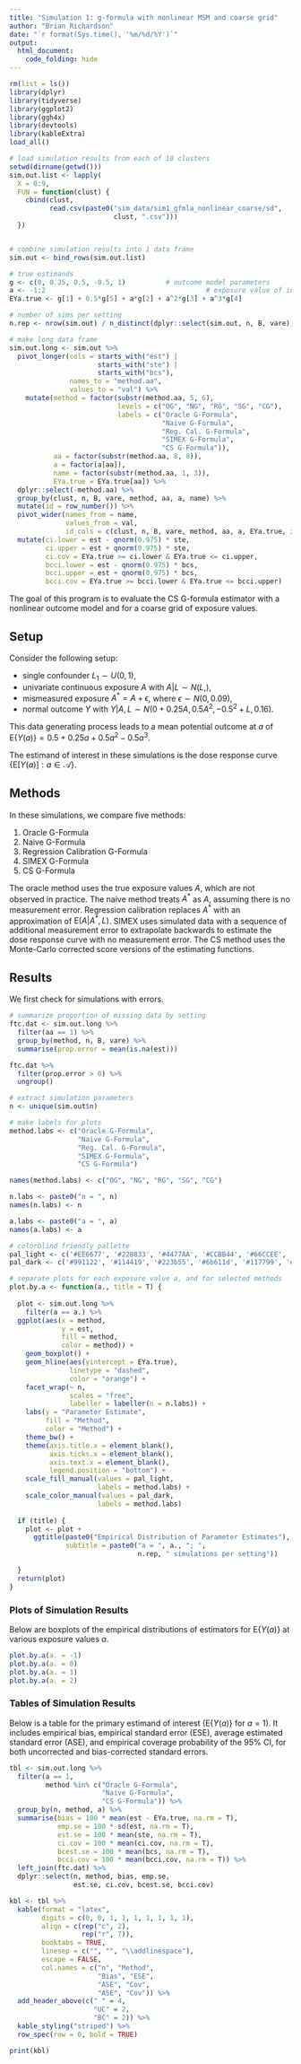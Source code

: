 ```yaml
---
title: "Simulation 1: g-formula with nonlinear MSM and coarse grid"
author: "Brian Richardson"
date: "`r format(Sys.time(), '%m/%d/%Y')`"
output:
  html_document:
    code_folding: hide
---
```


```r

rm(list = ls())
library(dplyr)
library(tidyverse)
library(ggplot2)
library(ggh4x)
library(devtools)
library(kableExtra)
load_all()

```

```r

# load simulation results from each of 10 clusters
setwd(dirname(getwd()))
sim.out.list <- lapply(
  X = 0:9,
  FUN = function(clust) {
    cbind(clust,
          read.csv(paste0("sim_data/sim1_gfmla_nonlinear_coarse/sd",
                          clust, ".csv")))
  })


# combine simulation results into 1 data frame
sim.out <- bind_rows(sim.out.list)

# true estimands
g <- c(0, 0.25, 0.5, -0.5, 1)          # outcome model parameters
a <- -1:2                                        # exposure value of interest
EYa.true <- g[1] + 0.5*g[5] + a*g[2] + a^2*g[3] + a^3*g[4]

# number of sims per setting
n.rep <- nrow(sim.out) / n_distinct(dplyr::select(sim.out, n, B, vare))

# make long data frame
sim.out.long <- sim.out %>% 
  pivot_longer(cols = starts_with("est") | 
                      starts_with("ste") |
                      starts_with("bcs"), 
               names_to = "method.aa",
               values_to = "val") %>% 
    mutate(method = factor(substr(method.aa, 5, 6),
                           levels = c("OG", "NG", "RG", "SG", "CG"),
                           labels = c("Oracle G-Formula",
                                      "Naive G-Formula",
                                      "Reg. Cal. G-Formula",
                                      "SIMEX G-Formula",
                                      "CS G-Formula")),
           aa = factor(substr(method.aa, 8, 8)),
           a = factor(a[aa]),
           name = factor(substr(method.aa, 1, 3)),
           EYa.true = EYa.true[aa]) %>% 
  dplyr::select(-method.aa) %>% 
  group_by(clust, n, B, vare, method, aa, a, name) %>% 
  mutate(id = row_number()) %>% 
  pivot_wider(names_from = name,
              values_from = val,
              id_cols = c(clust, n, B, vare, method, aa, a, EYa.true, id)) %>% 
  mutate(ci.lower = est - qnorm(0.975) * ste,
         ci.upper = est + qnorm(0.975) * ste,
         ci.cov = EYa.true >= ci.lower & EYa.true <= ci.upper,
         bcci.lower = est - qnorm(0.975) * bcs,
         bcci.upper = est + qnorm(0.975) * bcs,
         bcci.cov = EYa.true >= bcci.lower & EYa.true <= bcci.upper)

```

The goal of this program is to evaluate the CS G-formula  estimator with a nonlinear outcome model and for a coarse grid of exposure values.

## Setup

Consider the following setup:

* single confounder $L_1 \sim U(0,1)$,
* univariate continuous exposure $A$ with $A|L \sim N(L,)$,
* mismeasured exposure $A^* = A + \epsilon$, where $\epsilon \sim N(0, 0.09)$,
* normal outcome $Y$ with $Y|A,L \sim N(0 + 0.25A, 0.5A^2, -0.5^2 + L, 0.16)$.

This data generating process leads to a mean potential outcome at $a$ of $\textrm{E}\{Y(a)\} = 0.5 + 0.25a + 0.5a^2 - 0.5a^3$.

The estimand of interest in these simulations is the dose response curve $\{\textrm{E}[Y(a)] : a \in \mathcal{A}\}$.

## Methods

In these simulations, we compare five methods:

1) Oracle G-Formula
2) Naive G-Formula
3) Regression Calibration G-Formula
4) SIMEX G-Formula
5) CS G-Formula

The oracle method uses the true exposure values $A$, which are not observed in practice. The naive method treats $A^*$ as $A$, assuming there is no measurement error. Regression calibration replaces $A^*$ with an approximation of $\textrm{E}(A|A^*,L)$. SIMEX uses simulated data with a sequence of additional measurement error to extrapolate backwards to estimate the dose response curve with no measurement error. The CS method uses the Monte-Carlo corrected score versions of the estimating functions.

## Results

We first check for simulations with errors.

```r

# summarize proportion of missing data by setting
ftc.dat <- sim.out.long %>% 
  filter(aa == 1) %>% 
  group_by(method, n, B, vare) %>% 
  summarise(prop.error = mean(is.na(est)))

ftc.dat %>% 
  filter(prop.error > 0) %>% 
  ungroup()

```

```r

# extract simulation parameters
n <- unique(sim.out$n)

# make labels for plots
method.labs <- c("Oracle G-Formula",
                 "Naive G-Formula",
                 "Reg. Cal. G-Formula",
                 "SIMEX G-Formula",
                 "CS G-Formula")

names(method.labs) <- c("OG", "NG", "RG", "SG", "CG")

n.labs <- paste0("n = ", n)
names(n.labs) <- n

a.labs <- paste0("a = ", a)
names(a.labs) <- a

# colorblind friendly pallette
pal_light <- c('#EE6677', '#228833', '#4477AA', '#CCBB44', '#66CCEE', '#AA3377', '#BBBBBB')
pal_dark <- c('#991122', '#114419', '#223b55', '#6b611d', '#117799', '#55193b', '#5d5d5d')

```

```r

# separate plots for each exposure value a, and for selected methods
plot.by.a <- function(a., title = T) {
  
  plot <- sim.out.long %>% 
    filter(a == a.) %>% 
  ggplot(aes(x = method,
             y = est,
             fill = method,
             color = method)) +
    geom_boxplot() +
    geom_hline(aes(yintercept = EYa.true),
               linetype = "dashed",
               color = "orange") +
    facet_wrap(~ n,
               scales = "free", 
               labeller = labeller(n = n.labs)) +
    labs(y = "Parameter Estimate",
         fill = "Method",
         color = "Method") +
    theme_bw() +
    theme(axis.title.x = element_blank(),
          axis.ticks.x = element_blank(),
          axis.text.x = element_blank(),
          legend.position = "bottom") +
    scale_fill_manual(values = pal_light,
                      labels = method.labs) +
    scale_color_manual(values = pal_dark,
                      labels = method.labs)
  
  if (title) {
    plot <- plot +
      ggtitle(paste0("Empirical Distribution of Parameter Estimates"),
              subtitle = paste0("a = ", a., "; ",
                                n.rep, " simulations per setting"))

  }
  return(plot)
}

```

### Plots of Simulation Results

Below are boxplots of the empirical distributions of estimators for $\textrm{E}\{Y(a)\}$ at various exposure values $a$.

```r

plot.by.a(a. = -1)
plot.by.a(a. = 0)
plot.by.a(a. = 1)
plot.by.a(a. = 2)

```

### Tables of Simulation Results

Below is a table for the primary estimand of interest ($\textrm{E}\{Y(a)\}$ for $a=1$). It includes empirical bias, empirical standard error (ESE), average estimated standard error (ASE), and empirical coverage probability of the 95% CI, for both uncorrected and bias-corrected standard errors.

```r

tbl <- sim.out.long %>% 
  filter(a == 1,
         method %in% c("Oracle G-Formula",
                       "Naive G-Formula",
                       "CS G-Formula")) %>% 
  group_by(n, method, a) %>% 
  summarise(bias = 100 * mean(est - EYa.true, na.rm = T),
            emp.se = 100 * sd(est, na.rm = T),
            est.se = 100 * mean(ste, na.rm = T),
            ci.cov = 100 * mean(ci.cov, na.rm = T),
            bcest.se = 100 * mean(bcs, na.rm = T),
            bcci.cov = 100 * mean(bcci.cov, na.rm = T)) %>% 
  left_join(ftc.dat) %>% 
  dplyr::select(n, method, bias, emp.se,
                est.se, ci.cov, bcest.se, bcci.cov)

kbl <- tbl %>% 
  kable(format = "latex",
        digits = c(0, 0, 1, 1, 1, 1, 1, 1, 1),
        align = c(rep("c", 2),
                  rep("r", 7)),
        booktabs = TRUE,
        linesep = c("", "", "\\addlinespace"),
        escape = FALSE,
        col.names = c("n", "Method",
                      "Bias", "ESE",
                      "ASE", "Cov",
                      "ASE", "Cov")) %>%
  add_header_above(c(" " = 4,
                     "UC" = 2,
                     "BC" = 2)) %>% 
  kable_styling("striped") %>% 
  row_spec(row = 0, bold = TRUE)

print(kbl)

```


